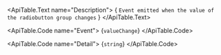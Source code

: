<ApiTable id="event-valueChange">
  <ApiTable.EventHeader name="valueChange">
  </ApiTable.EventHeader>

  <ApiTable.Text name="Description">
    { `Event emitted when the value of the radiobutton group changes` }
  </ApiTable.Text>

  <ApiTable.Code name="Event">
    {`valueChange`}
  </ApiTable.Code>

  <ApiTable.Code name="Detail">
    {`string`}
  </ApiTable.Code>
</ApiTable>
